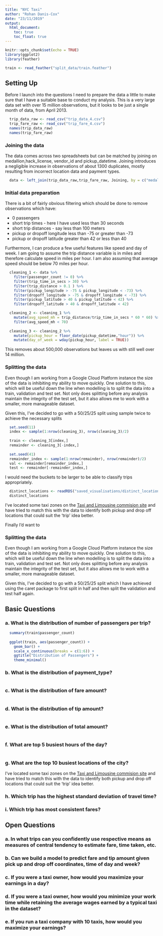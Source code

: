 ```yaml
---
title: "NYC Taxi"
author: "Rohan Danis-Cox"
date: "23/11/2019"
output: 
  html_document:
    toc: true
    toc_float: true
---
```


```r
knitr::opts_chunk$set(echo = TRUE)
library(ggplot2)
library(feather)
```


```r
train <- read_feather("split_data/train.feather")
```

## Setting Up

Before I launch into the questions I need to prepare the data a little to make sure that I have a suitable base to conduct my analysis. This is a very large data set with over 15 million observations, but it looks to be just a single month of data, from April 2013.


```r
  trip_data_raw <- read_csv("trip_data_4.csv")
  trip_fare_raw <- read_csv("trip_fare_4.csv")
  names(trip_data_raw)
  names(trip_fare_raw)
```

### Joining the data

The data comes across two spreadsheets but can be matched by joining on medallion,hack_license, vendor_id and pickup_datetime. Joining introduces a negligible increase in observations of about 1300 duplicates, mostly resulting from incorrect location data and payment types. 

```r
  data <- left_join(trip_data_raw,trip_fare_raw, Joining, by = c("medallion", "hack_license", "vendor_id", "pickup_datetime"))
```

### Initial data preparation

There is a bit of fairly obvious filtering which should be done to remove observations which have:

* 0 passengers
* short trip times - here I have used less than 30 seconds
* short trip distances - say less than 100 meters
* pickup or dropoff longitude less than -75 or greater than -73
* pickup or dropoff latitude greater than 42 or less than 40

Furthermore, I can produce a few useful features like speed and day of week. I am going to assume the trip distance variable is in miles and therefore calculate speed in miles per hour. I am also assuming that average speed should be below 70 miles per hour.

```r
  cleaning_1 <- data %>%
    filter(passenger_count != 0) %>%
    filter(trip_time_in_secs > 30) %>%
    filter(trip_distance > 0.1 ) %>%
    filter(pickup_longitude > -75 & pickup_longitude < -73) %>%
    filter(dropoff_longitude > -75 & dropoff_longitude < -73) %>%
    filter(pickup_latitude > 40 & pickup_latitude < 42) %>%
    filter(dropoff_latitude > 40 & dropoff_latitude < 42)

  cleaning_2 <- cleaning_1 %>%
    mutate(avg_speed_mh = trip_distance/trip_time_in_secs * 60 * 60) %>%
    filter(avg_speed_mh < 70)
  
  cleaning_3 <- cleaning_2 %>%
    mutate(pickup_hour = floor_date(pickup_datetime,"hour")) %>%
    mutate(day_of_week = wday(pickup_hour, label = TRUE))
```

This removes about 500,000 observations but leaves us with still well over 14 million. 

### Splitting the data

Even though I am working from a Google Cloud Platform instance the size of the data is inhibiting my ability to move quickly. One solution to this, which will be useful down the line when modelling is to split the data into a train, validation and test set. Not only does splitting before any analysis maintain the integrity of the test set, but it also allows me to work with a smaller, more manageable dataset.

Given this, I've decided to go with a 50/25/25 split using sample twice to achieve the necessary splits

```r
  set.seed(11)
  index <- sample(1:nrow(cleaning_3), nrow(cleaning_3)/2)
  
  train <- cleaning_3[index,]
  remainder <- cleaning_3[-index,]
  
  set.seed(41)
  remainder_index <- sample(1:nrow(remainder), nrow(remainder)/2)
  val <- remainder[remainder_index,]
  test <- remainder[-remainder_index,]
```

I would need the buckets to be larger to be able to classify trips appropriately. 

```r
  distinct_locations <- readRDS("saved_visualisations/distinct_locations.rds")
  distinct_locations
```

I've located some taxi zones on the [Taxi and Limousine commision site](https://www1.nyc.gov/site/tlc/about/tlc-trip-record-data.page) and have tried to match this with the data to identify both pickup and drop off locations that could suit the 'trip' idea better.

Finally I'd want to 

### Splitting the data

Even though I am working from a Google Cloud Platform instance the size of the data is inhibiting my ability to move quickly. One solution to this, which will be useful down the line when modelling is to split the data into a train, validation and test set. Not only does splitting before any analysis maintain the integrity of the test set, but it also allows me to work with a smaller, more manageable dataset.

Given this, I've decided to go with a 50/25/25 split which I have achieved using the caret package to first split in half and then split the validation and test half again.

## Basic Questions

### a. What is the distribution of number of passengers per trip? 

```r
  summary(train$passenger_count)
  
  ggplot(train, aes(passenger_count)) +
    geom_bar() + 
    scale_x_continuous(breaks = c(1:6)) + 
    ggtitle("Distribution of Passengers") +
    theme_minimal()
```


### b. What is the distribution of payment_type? 

```r

```


### c. What is the distribution of fare amount? 

```r

```


### d. What is the distribution of tip amount? 

```r

```


### e. What is the distribution of total amount? 

```r

```


### f. What are top 5 busiest hours of the day? 

```r

```


### g. What are the top 10 busiest locations of the city? 

I've located some taxi zones on the [Taxi and Limousine commision site](https://www1.nyc.gov/site/tlc/about/tlc-trip-record-data.page) and have tried to match this with the data to identify both pickup and drop off locations that could suit the 'trip' idea better.

### h. Which trip has the highest standard deviation of travel time? 

### i. Which trip has most consistent fares? 

## Open Questions

### a. In what trips can you confidently use respective means as measures of central tendency to estimate fare, time taken, etc. 

### b. Can we build a model to predict fare and tip amount given pick up and drop off coordinates, time of day and week? 

### c. If you were a taxi owner, how would you maximize your earnings in a day? 

### d. If you were a taxi owner, how would you minimize your work time while retaining the average wages earned by a typical taxi in the dataset? 

### e. If you run a taxi company with 10 taxis, how would you maximize your earnings? 


